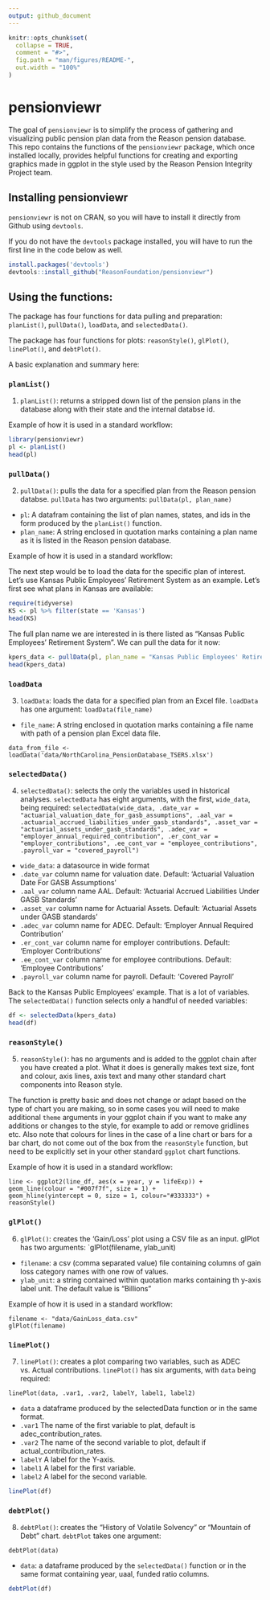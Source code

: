 ```yaml
---
output: github_document
---
```


<!-- README.md is generated from README.Rmd. Please edit that file -->

```r
knitr::opts_chunk$set(
  collapse = TRUE,
  comment = "#>",
  fig.path = "man/figures/README-",
  out.width = "100%"
)
```
# pensionviewr

The goal of `pensionviewr` is to simplify the process of gathering and visualizing public pension plan data from the Reason pension database. This repo contains the functions of the `pensionviewr` package, which once installed locally, provides helpful functions for creating and exporting graphics made in ggplot in the style used by the Reason Pension Integrity Project team.

## Installing pensionviewr

`pensionviewr` is not on CRAN, so you will have to install it directly from Github using `devtools`. 

If you do not have the `devtools` package installed, you will have to run the first line in the code below as well. 

``` r
install.packages('devtools')
devtools::install_github("ReasonFoundation/pensionviewr")
```

## Using the functions:

The package has four functions for data pulling and preparation: `planList()`, `pullData()`, `loadData`, and `selectedData()`.

The package has four functions for plots: `reasonStyle()`, `glPlot()`, `linePlot()`, and `debtPlot()`.

A basic explanation and summary here:

### `planList()`

1. `planList()`: returns a stripped down list of the pension plans in the database along with their state and the internal databse id.

Example of how it is used in a standard workflow:

```r
library(pensionviewr)
pl <- planList()
head(pl)
```

### `pullData()`

2. `pullData()`:  pulls the data for a specified plan from the Reason pension databse. `pullData` has two arguments:
`pullData(pl, plan_name)`

* `pl`: A datafram containing the list of plan names, states, and ids in the form produced by the `planList()` function.
* `plan_name`: A string enclosed in quotation marks containing a plan name as it is listed in the Reason pension database.

Example of how it is used in a standard workflow:

The next step would be to load the data for the specific plan of interest. Let's use Kansas Public Employees' Retirement System as an example. Let's first see what plans in Kansas are available:

```r
require(tidyverse)
KS <- pl %>% filter(state == 'Kansas')
head(KS)
```

The full plan name we are interested in is there listed as "Kansas Public Employees' Retirement System". We can pull the data for it now:

```r
kpers_data <- pullData(pl, plan_name = "Kansas Public Employees' Retirement System")
head(kpers_data)
```

### `loadData`

3. `loadData`: loads the data for a specified plan from an Excel file. `loadData` has one argument:
`loadData(file_name)`

* `file_name`: A string enclosed in quotation marks containing a file name with path of a pension plan Excel data file.

```
data_from_file <- loadData('data/NorthCarolina_PensionDatabase_TSERS.xlsx')
```

### `selectedData()`

4. `selectedData()`: selects the only the variables used in historical analyses. `selectedData` has eight arguments, with the first, `wide_data`, being required:
`selectedData(wide_data, .date_var = "actuarial_valuation_date_for_gasb_assumptions", .aal_var = .actuarial_accrued_liabilities_under_gasb_standards", .asset_var = "actuarial_assets_under_gasb_standards", .adec_var = "employer_annual_required_contribution", .er_cont_var = "employer_contributions", .ee_cont_var = "employee_contributions", .payroll_var = "covered_payroll")`

* `wide_data`: a datasource in wide format
* `.date_var` column name for valuation date. Default: 'Actuarial Valuation Date For GASB Assumptions'
* `.aal_var` column name AAL. Default: 'Actuarial Accrued Liabilities Under GASB Standards'
* `.asset_var` column name for Actuarial Assets. Default: 'Actuarial Assets under GASB standards'
* `.adec_var` column name for ADEC. Default: 'Employer Annual Required Contribution'
* `.er_cont_var` column name for employer contributions. Default: 'Employer Contributions'
* `.ee_cont_var` column name for employee contributions. Default: 'Employee Contributions'
* `.payroll_var` column name for payroll. Default: 'Covered Payroll'

Back to the Kansas Public Employees' example. That is a lot of variables. The `selectedData()` function selects only a handful of needed variables:

```r
df <- selectedData(kpers_data)
head(df)
```

### `reasonStyle()`

5. `reasonStyle()`: has no arguments and is added to the ggplot chain after you have created a plot. What it does is generally makes text size, font and colour, axis lines, axis text and many other standard chart components into Reason style. 

The function is pretty basic and does not change or adapt based on the type of chart you are making, so in some cases you will need to make additional `theme` arguments in your ggplot chain if you want to make any additions or changes to the style, for example to add or remove gridlines etc. Also note that colours for lines in the case of a line chart or bars for a bar chart, do not come out of the box from the `reasonStyle` function, but need to be explicitly set in your other standard `ggplot` chart functions.

Example of how it is used in a standard workflow:

```
line <- ggplot2(line_df, aes(x = year, y = lifeExp)) +
geom_line(colour = "#007f7f", size = 1) +
geom_hline(yintercept = 0, size = 1, colour="#333333") +
reasonStyle()
```

### `glPlot()`

6. `glPlot()`: creates the 'Gain/Loss' plot using a CSV file as an input. glPlot has two arguments:
`glPlot(filename, ylab_unit)

* `filename`: a csv (comma separated value) file containing columns of gain loss category names with one row of values.
* `ylab_unit`: a string contained within quotation marks containing th y-axis label unit. The default value is "Billions"

Example of how it is used in a standard workflow:

```
filename <- "data/GainLoss_data.csv"
glPlot(filename)
```

### `linePlot()`

7. `linePlot()`: creates a plot comparing two variables, such as ADEC vs. Actual contributions. `linePlot()` has six arguments, with `data` being required:

`linePlot(data, .var1, .var2, labelY, label1, label2)`

* `data` a dataframe produced by the selectedData function or in the same format.
* `.var1` The name of the first variable to plat, default is adec_contribution_rates.
* `.var2` The name of the second variable to plot, default if actual_contribution_rates.
* `labelY` A label for the Y-axis.
* `label1` A label for the first variable.
* `label2` A label for the second variable.

```r
linePlot(df)
```

### `debtPlot()`

8. `debtPlot()`: creates the "History of Volatile Solvency" or "Mountain of Debt" chart. `debtPlot` takes one argument:

`debtPlot(data)`

* `data`: a dataframe produced by the `selectedData()` function or in the same format containing year, uaal, funded ratio columns.

```r
debtPlot(df)
```


